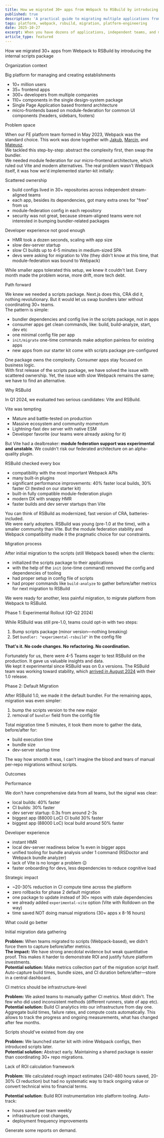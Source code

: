 ```yaml
---
title: How we migrated 30+ apps from Webpack to RSBuild by introducing the internal scripts package
published: true
description: 'A practical guide to migrating multiple applications from Webpack to RSBuild in a multi-vendor setup using scripts abstraction to avoid coordination chaos.'
tags: platform, webpack, rsbuild, migration, platform-engineering
date: 2025-10-27
excerpt: When you have dozens of applications, independent teams, and module federation requirements, migration isn't just a technical challenge - it's an organizational one. This is how we used a scripts package to migrate from Webpack to RSBuild without coordinating developers
article_type: featured
---
```



<ArticleWrapper>
<ArticleHeader>
<Heading tag='h1'>How we migrated 30+ apps from Webpack to RSBuild by introducing the internal scripts package</Heading>
</ArticleHeader>

<ArticleContent>

<Heading tag='h2' id='organization-context'>Organization context</Heading>

Big platform for managing and creating establishments
- 10+ million users 
- 35+ frontend apps
- 300+ developers from multiple companies
- 110+ components in the single design-system package
- Single Page Application based frontend architecture
- micro-frontends based on module-federation for common UI components (headers, sidebars, footers)

<Heading tag='h2' id='problem-space'>Problem space</Heading>

When our FE platform team formed in May 2023, Webpack was the standard choice. 
This work was done together with [Jakub](https://www.linkedin.com/in/jtokarzewski/), [Marcin](https://www.linkedin.com/in/marcin-kurka/), and [Mateusz](https://www.linkedin.com/in/mateusz-w-720a0717a/).   
We tackled this step-by-step: abstract the complexity first, then 
swap the bundler.  
We needed module federation for our micro-frontend architecture, which ruled out Vite and modern alternatives. 
The real problem wasn't Webpack itself, it was how we'd implemented starter-kit initially:

<Heading tag='h3' id='problem-space-scattered-ownership'>Scattered ownership</Heading>

- build configs lived in 30+ repositories across independent stream-aligned teams
- each app, besides its dependencies, got many extra ones for "free" from us
- module-federation config in each repository
- security was not great, because stream-aligned teams were not interested in bumping bundler-related packages

<Heading tag='h3' id='problem-space-developer-experience'>Developer experience not good enough</Heading>

- HMR took a dozen seconds, scaling with app size
- slow dev-server startup
- slow CI builds up to 4-5 minutes in medium-sized SPA
- devs were asking for migration to Vite (they didn't know at this time, that module-federation was bound to Webpack)

While smaller apps tolerated this setup, we knew it couldn't last. Every month made the problem worse, more drift, more tech debt.

<Heading tag='h3' id='problem-space-path-forward'>Path forward</Heading>

We knew we needed a scripts package. Next.js does this, CRA did it, nothing revolutionary. But it would let us swap bundlers later without coordinating 30+ teams.  
The pattern is simple:

- bundler dependencies and config live in the scripts package, not in apps
- consumer apps get clean commands, like: build, build-analyze, start, dev etc
- one minimal config file per app
- `init/migrate` one-time commands make adoption painless for existing apps
- new apps from our starter kit come with scripts package pre-configured

One package owns the complexity. Consumer apps stay focused on business logic.  
With first release of the scripts package, we have solved the issue with scattered ownership. Yet, the issue with slow Webpack remains the same; we have to find an alternative.

<Heading tag='h2' id='why-rsbuild'>Why RSBuild</Heading>

In Q1 2024, we evaluated two serious candidates: Vite and RSBuild.

<Heading tag='h3' id='why-rsbuild-vite-evaluation'>Vite was tempting</Heading>

- Mature and battle-tested on production
- Massive ecosystem and community momentum
- Lightning-fast dev server with native ESM
- Developer favorite (our teams were already asking for it)

But Vite had a dealbreaker: **module federation support was experimental and unstable**. We couldn't risk our federated architecture on an alpha-quality plugin.

<Heading tag='h3' id='why-rsbuild-rsbuild-pros'>RSBuild checked every box</Heading>

- compatibility with the most important Webpack APIs
- many built-in plugins
- significant performance improvements: 40% faster local builds, 30% faster CI (tested on our starter kit)
- built-in fully compatible module-federation plugin
- modern DX with snappy HMR
- faster builds and dev server startups than Vite 

You can think of RSBuild as modernized, fast version of CRA, batteries-included.  
We were early adopters. RSBuild was young (pre-1.0 at the time), with a smaller community than Vite. But the module federation stability and Webpack compatibility made it the pragmatic choice for our constraints.

<Heading tag='h2' id='migration-process'>Migration process</Heading>

After initial migration to the scripts (still Webpack based) when the clients:
- initialized the scripts package to their applications
- with the help of the `init` (one-time command) removed the config and dependencies of tooling
- had proper setup in config file of scripts
- had proper commands like `build-analyze` to gather before/after metrics for next migration to RSBuild

We were ready for another, less painful migration, to migrate platform from Webpack to RSBuild.

<Heading tag='h3' id='migration-process-experimental-phase'>Phase 1: Experimental Rollout (Q1-Q2 2024)</Heading>

While RSBuild was still pre-1.0, teams could opt-in with two steps:

1. Bump scripts package (minor version—nothing breaking)
2. Set `bundler: "experimental-rsbuild"` in the config file

**That's it. No code changes. No refactoring. No coordination.**

Fortunately for us, there were 4-5 Teams eager to test RSBuild on the production. It gave us valuable insights and data.  
We kept it experimental since RSBuild was on 0.x versions. The RSBuild team was working toward stability, which [arrived in August 2024](https://rspack.rs/blog/announcing-1-0) with their 1.0 release.

<Heading tag='h3' id='migration-process-default'>Phase 2: Default Migration</Heading>

After RSBuild 1.0, we made it the default bundler. For the remaining apps, migration was even simpler:
1. bump the scripts version to the new major
2. removal of `bundler` field from the config file

Total migration time 5 minutes, it took them more to gather the data, before/after for:
- build execution time
- bundle size
- dev-server startup time

The way how smooth it was, I can't imagine the blood and tears of manual per-repo migrations without scripts.

<Heading tag='h2' id='outcomes'>Outcomes</Heading>

<Heading tag='h3' id='outcomes-performance'>Performance</Heading>

We don't have comprehensive data from all teams, but the signal was clear:

- local builds: 40% faster
- CI builds: 30% faster
- dev server startup: 0.3s from around 2-3s
- biggest app (88000 LoC) CI build 30% faster
- biggest app (88000 LoC) local build around 50% faster

<Heading tag='h3' id='outcomes-developer-experience'>Developer experience</Heading>

- instant HMR
- local dev-server readiness below 1s even in bigger apps
- unified tooling for bundle analysis under 1 command (RSDoctor and Webpack bundle analyzer)
- lack of Vite is no longer a problem <span role="img">😉</span>
- faster onboarding for devs, less dependencies to reduce cognitive load

<Heading tag='h3' id='outcomes-strategic-impact'>Strategic impact</Heading>
- ~20-30% reduction in CI compute time across the platform
- zero rollbacks for phase 2 default migration
- one package to update instead of 30+ repos with stale dependencies
- we already added `experimental-vite` option (Vite with Rolldown on the way)
- time saved NOT doing manual migrations (30+ apps x 8-16 hours)

<Heading tag='h2' id='what-could-go-better'>What could go better</Heading>

<Heading tag='h3' id='improvements-initial-data-collection'>Initial migration data gathering</Heading>

**Problem:** When teams migrated to scripts (Webpack-based), we didn't force them to capture before/after metrics.  
**The impact:** We have strong anecdotal evidence but weak quantitative proof. This makes it harder to demonstrate ROI and justify future platform investments.  
**Potential solution:** Make metrics collection part of the migration script itself. Auto-capture build times, bundle sizes, and CI duration before/after—store in a central dashboard.

<Heading tag='h3' id='improvements-team-reported-ci-metrics'>CI metrics should be infrastructure-level</Heading>

**Problem:** We asked teams to manually gather CI metrics. Most didn't. The few who did used inconsistent methods (different runners, state of app etc).  
**Potential solution:** Build CI analytics into our infrastructure from day one. Aggregate build times, failure rates, and compute costs automatically.
This allows to track the progress and ongoing measurements, what has changed after few months.

<Heading tag='h3' id='improvements-starter-kit-release'>Scripts should've existed from day one</Heading>

**Problem:** We launched starter kit with inline Webpack configs, then introduced scripts later.  
**Potential solution:** Abstract early. Maintaining a shared package is easier than coordinating 30+ repo migrations.

<Heading tag='h3' id='improvements-initial-roi'>Lack of ROI calculation framework</Heading>

**Problem**: We calculated rough impact estimates (240-480 hours saved, 
20-30% CI reduction) but had no systematic way to track ongoing value 
or convert technical wins to financial terms.

**Potential solution**: Build ROI instrumentation into platform tooling. 
Auto-track: 

- hours saved per team weekly
- infrastructure cost changes, 
- deployment frequency improvements

Generate some reports on demand.

</ArticleContent>

</ArticleWrapper>
